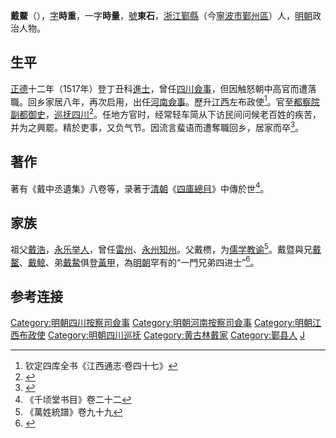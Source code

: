 {{明清人物信息框
| 姓名 = 戴暨
| 原名 =
| 圖片名稱 = 
| 圖片大小 = 220px
| 圖片說明 = 
| 最高職務 = 巡撫四川都察院右副都御史
| 國家 = 大明
| 爵位 =
| 籍貫 = [[浙江|浙江]][[寧波府|寧波府]][[鄞縣|鄞縣]]
| 族裔 = 
| 字號 = 字時重，一字時量，號東石
| 室名 = 
| 諡號 = 
| 出生日期 = 生年不詳
| 出生地點 = 
| 逝世日期 = 卒年不詳
| 逝世地點 = 
| 墓葬 =
| 配偶 =
| 親屬 = 
| 出身 = 
*正德十二年丁丑科進士出身
| 經歷 = 
| 著作 =
}}

'''戴鱀'''（{{bd|？||？|catIdx=D戴}}），[[表字|字]]'''時重'''，一字'''時量'''，[[號|號]]'''東石'''，[[浙江|浙江]][[鄞縣|鄞縣]]（今[[寧波市|寧波市]][[鄞州區|鄞州區]]）人，[[明朝|明朝]]政治人物。

==生平==
[[正德_(明朝)|正德]]十二年（1517年）登丁丑科[[進士|進士]]，曾任[[四川|四川]][[僉事|僉事]]，但因触怒朝中高官而遭落職。回乡家居八年，再次启用，出任[[河南|河南]][[僉事|僉事]]。歷升[[江西|江西]]左布政使<ref>钦定四库全书《江西通志·卷四十七》</ref>。官至[[都察院|都察院]][[副都御史|副都御史]]，[[四川巡抚|巡抚四川]]<ref>{{cite web|url=http://gulin.zj.com/tour/detail/29432/19091/|title=戴家同胞四进士|publisher=古林镇|author=2010-06-24|deadurl=yes|archiveurl=https://web.archive.org/web/20160803010811/http://gulin.zj.com/tour/detail/29432/19091/|archivedate=2016年8月3日|df=}}</ref>。任地方官时，经常轻车简从下访民间问候老百姓的疾苦，并为之興罷。精於吏事，又负气节。因流言蜚语而遭奪職回乡，居家而卒<ref>{{cite web |url=http://www.gg-art.com/dictionary/dcontent_b.php?bookid=34&name=%C0%B9&columns=2&bookdetailid=66261 |title=戴暨 |publisher=中国古代名人录 |author=中華博物審編委員會 |access-date=2015-11-24 |archive-date=2019-08-09 |archive-url=https://web.archive.org/web/20190809105538/http://www.gg-art.com/dictionary/dcontent_b.php?bookid=34&name=%C0%B9&columns=2&bookdetailid=66261 }}</ref>。

==著作==
著有《戴中丞遺集》八卷等，录著于[[清朝|清朝]]《[[四庫總目|四庫總目]]》中傳於世<ref>《千顷堂书目》卷二十二</ref>。

==家族==
祖父[[戴浩|戴浩]]，[[永乐|永乐]][[举人|举人]]，曾任[[雷州|雷州]]、[[永州|永州]][[知州|知州]]。父戴槚，为[[儒学|儒学]][[教谕|教谕]]<ref>《萬姓統譜》卷九十九</ref>。戴暨與兄[[戴鳌|戴鳌]]、[[戴鲸|戴鲸]]、弟[[戴䲀|戴䲀]]俱登[[黃甲|黃甲]]，為[[明朝|明朝]]罕有的“一門兄弟四进士”<ref>{{cite web |url=http://daily.cnnb.com.cn/nbwb/html/2012-12/02/content_530886.htm?div=-1 |title=戴家四进士碑 |publisher=宁波晚报 |author=龚成 |date=2012年12月2日 |access-date=2016年6月25日 |archive-date=2016年8月5日 |archive-url=https://web.archive.org/web/20160805103843/http://daily.cnnb.com.cn/nbwb/html/2012-12/02/content_530886.htm?div=-1 |dead-url=no }}</ref>。

==参考连接==
{{Wikisource author}}
{{reflist|2}}

{{戴氏同胞四进士}}
{{正德十二年丁丑科殿试金榜}}
{{DEFAULTSORT:Dai戴}}

[[Category:明朝四川按察司僉事|Category:明朝四川按察司僉事]]
[[Category:明朝河南按察司僉事|Category:明朝河南按察司僉事]]
[[Category:明朝江西布政使|Category:明朝江西布政使]]
[[Category:明朝四川巡抚|Category:明朝四川巡抚]]
[[Category:黄古林戴家|Category:黄古林戴家]]
[[Category:鄞县人|Category:鄞县人]]
[[Category:戴姓|J]]